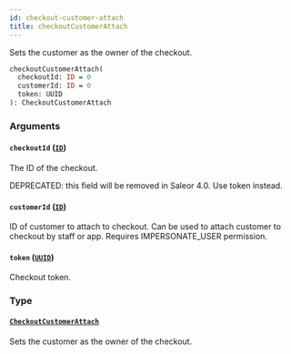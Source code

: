 ```yaml
---
id: checkout-customer-attach
title: checkoutCustomerAttach
---
```


Sets the customer as the owner of the checkout.

```graphql
checkoutCustomerAttach(
  checkoutId: ID = 0
  customerId: ID = 0
  token: UUID
): CheckoutCustomerAttach

```

### Arguments

#### `checkoutId` ([`ID`](/developer/api-reference/scalars/id.mdx))

The ID of the checkout.

DEPRECATED: this field will be removed in Saleor 4.0. Use token instead.

#### `customerId` ([`ID`](/developer/api-reference/scalars/id.mdx))

ID of customer to attach to checkout. Can be used to attach customer to checkout by staff or app. Requires IMPERSONATE_USER permission.

#### `token` ([`UUID`](/developer/api-reference/scalars/uuid.mdx))

Checkout token.

### Type

#### [`CheckoutCustomerAttach`](/developer/api-reference/objects/checkout-customer-attach.mdx)

Sets the customer as the owner of the checkout.
